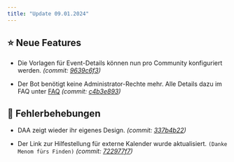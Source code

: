 ```yaml
---
title: "Update 09.01.2024"
---
```



<Releases server="2.9.0" serverNew frontend="1.7.1" frontendNew/>

## ⭐ Neue Features

* Die Vorlagen für Event-Details können nun pro Community konfiguriert werden. _(commit: [9639c6f3](https://github.com/Alf-Melmac/slotbotServer/commit/9639c6f3717231f477362f7f09dfc51432e0874a))_

* Der Bot benötigt keine Administrator-Rechte mehr. Alle Details dazu im FAQ unter [FAQ](/faq/faq#welche-rechte-benoetigt-der-discord-bot) _(commit: [c4b3e893](https://github.com/Alf-Melmac/slotbotServer/commit/c4b3e8938bd72e0e8895df8b4c4b456b8e9a694b))_

## 🐞 Fehlerbehebungen

* DAA zeigt wieder ihr eigenes Design. _(commit: [337b4b22](https://github.com/Alf-Melmac/slotbot-frontend/commit/337b4b22213d28cd7f52730f17857a201a6d62fa))_

* Der Link zur Hilfestellung für externe Kalender wurde aktualisiert. `(Danke Menom fürs Finden)` _(commit: [722977f7](https://github.com/Alf-Melmac/slotbot-frontend/commit/722977f752dca834cbb1c935b3eb6a2224793043))_
